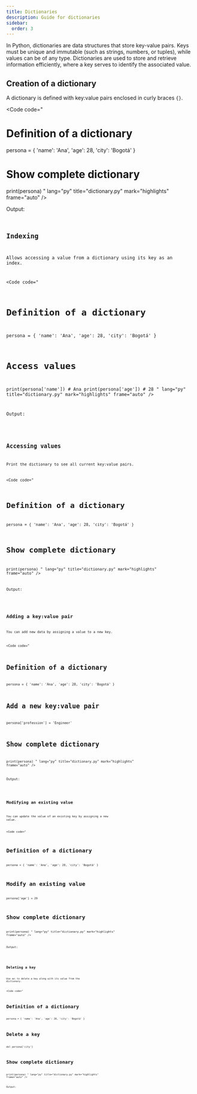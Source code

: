 ```yaml
---
title: Dictionaries
description: Guide for dictionaries
sidebar:
  order: 3
---
```



In Python, dictionaries are data structures that store key-value pairs. Keys must be unique and immutable (such as strings, numbers, or tuples), while values can be of any type. Dictionaries are used to store and retrieve information efficiently, where a key serves to identify the associated value.


## Creation of a dictionary

A dictionary is defined with key:value pairs enclosed in curly braces `{}`.


<Code
code="
# Definition of a dictionary
persona = {
    'name': 'Ana',
    'age': 28,
    'city': 'Bogotá'
}

# Show complete dictionary
print(persona)
"
lang="py"
title="dictionary.py"
mark="highlights"
frame="auto" />

Output:

<Code
code="
{'name': 'Ana', 'age': 29, 'city': 'Bogotá'}
"
title="dictionary.py"
mark="highlights"
frame="terminal" />

## Indexing

Allows accessing a value from a dictionary using its key as an index.

<Code
code="
# Definition of a dictionary
persona = {
    'name': 'Ana',
    'age': 28,
    'city': 'Bogotá'
}

# Access values
print(persona['name'])   # Ana
print(persona['age'])     # 28
"
lang="py"
title="dictionary.py"
mark="highlights"
frame="auto" />

Output:

<Code
code="
Ana
28
"
title="dictionary.py"
mark="highlights"
frame="terminal" />

## Accessing values

Print the dictionary to see all current key:value pairs.

<Code
code="
# Definition of a dictionary
persona = {
    'name': 'Ana',
    'age': 28,
    'city': 'Bogotá'
}

# Show complete dictionary
print(persona)
"
lang="py"
title="dictionary.py"
mark="highlights"
frame="auto" />

Output:

<Code
code="
{'name': 'Ana', 'age': 28, 'city': 'Bogotá'}
"
title="dictionary.py"
mark="highlights"
frame="terminal" />

## Adding a key:value pair

You can add new data by assigning a value to a new key.

<Code
code="
# Definition of a dictionary
persona = {
    'name': 'Ana',
    'age': 28,
    'city': 'Bogotá'
}

# Add a new key:value pair
persona['profession'] = 'Engineer'


# Show complete dictionary
print(persona)
"
lang="py"
title="dictionary.py"
mark="highlights"
frame="auto" />

Output:

<Code
code="
{'name': 'Ana', 'age': 28, 'city': 'Bogotá', 'profession': 'Engineer'}
"
title="dictionary.py"
mark="highlights"
frame="terminal" />

## Modifying an existing value

You can update the value of an existing key by assigning a new value.

<Code
code="
# Definition of a dictionary
persona = {
    'name': 'Ana',
    'age': 28,
    'city': 'Bogotá'
}

# Modify an existing value
persona['age'] = 29

# Show complete dictionary
print(persona)
"
lang="py"
title="dictionary.py"
mark="highlights"
frame="auto" />

Output:

<Code
code="
{'name': 'Ana', 'age': 29, 'city': 'Bogotá'}
"
title="dictionary.py"
mark="highlights"
frame="terminal" />

## Deleting a key

Use `del` to delete a key along with its value from the dictionary.

<Code
code="
# Definition of a dictionary
persona = {
    'name': 'Ana',
    'age': 28,
    'city': 'Bogotá'
}

# Delete a key
del persona['city']

# Show complete dictionary
print(persona)
"
lang="py"
title="dictionary.py"
mark="highlights"
frame="auto" />

Output:

<Code
code="
{'name': 'Ana', 'age': 29}
"
title="dictionary.py"
mark="highlights"
frame="terminal" />
